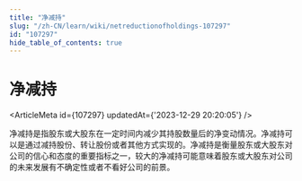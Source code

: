 ```yaml
---
title: "净减持"
slug: "/zh-CN/learn/wiki/netreductionofholdings-107297"
id: "107297"
hide_table_of_contents: true
---
```



# 净减持

<ArticleMeta id={107297} updatedAt={'2023-12-29 20:20:05'} />
<div className='border-solid border-b border-t-0 my-4 border-[var(--ifm-color-gray-300)]' />

净减持是指股东或大股东在一定时间内减少其持股数量后的净变动情况。净减持可以是通过减持股份、转让股份或者其他方式实现的。净减持是衡量股东或大股东对公司的信心和态度的重要指标之一，较大的净减持可能意味着股东或大股东对公司的未来发展有不确定性或者不看好公司的前景。
